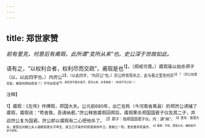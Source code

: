 ```yaml
---
---
---
```

title: 郑世家赞
---



*前有里克，何意后有甫瑕，此所谓“变所从来”也。史公深于世故如此。*

语有之，“以权利合者，权利尽而交疏”，甫瑕是也<sup>1】。（炯戒可畏。）甫瑕虽以劫杀郑子（以，以此四字也。）内厉公<sup>2】，（以此四字，“内厉公”也。）厉公终背而杀之，此与晋之里克何异<sup>3】？（厉公如里克矣，甫瑕何得如荀息？）守节如荀息<sup>4】，身死而不能存奚齐。变所从来，亦多故矣！（有说不尽之叹！）

<sup>注释】

<sup>1】甫瑕：《左传》作傅瑕，郑国大夫。公元前680年，出亡在栎（今河南省禹县）的郑厉公诱捕了甫瑕，甫瑕说：“苟舍我，吾请纳君。”厉公释放甫瑕回郑后，甫瑕果杀郑国国君子仪及其二子，并迎厉公复为国君。厉公即以甫瑕有二心把他杀了。
<sup>2】郑子：指郑国国君子仪。内：通“纳”。
<sup>3】里克：晋国大夫，曾答应对献公夫人骊姬陷害太子申生、谋立己子奚齐的阴谋保持中立。晋献公一死，里克便杀死奚齐。
<sup>4】葡惠：字权，晋国大夫，辅助奚齐、卓子而死。